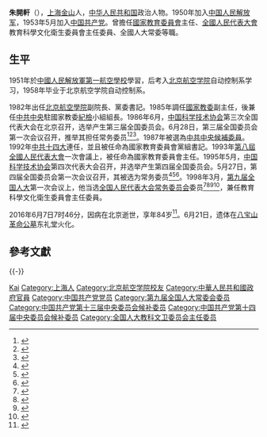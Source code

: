'''朱開軒'''（{{bd|1932年|11月|2016年|6月7日|catIdx=Z}}），[[上海|上海]][[金山區_(上海市)|金山]]人，[[中华人民共和国|中华人民共和国]]政治人物。1950年加入[[中国人民解放军|中国人民解放军]]，1953年5月加入[[中国共产党|中国共产党]]。曾擔任[[中華人民共和國國家教育委員會|國家教育委員會]]主任、[[全國人民代表大會|全國人民代表大會]]教育科學文化衛生委員會主任委員、全國人大常委等職。

== 生平 ==
1951年於[[中國人民解放軍第一航空學校|中國人民解放軍第一航空學校]]學習，后考入[[北京航空学院|北京航空学院]]自动控制系学习，1958年毕业于北京航空学院自动控制系。

1982年出任[[北京航空學院|北京航空學院]]副院長、黨委書記。1985年調任[[中華人民共和國國家教育委員會|國家教委]]副主任，後兼任[[中共中央|中共中央]]駐國家教委[[紀檢|紀檢]]小組組長。1986年6月，[[中国科学技术协会|中国科学技术协会]]第三次全国代表大会在北京召开，选举产生第三届全国委员会。6月28日，第三届全国委员会第一次会议召开，推举其担任常务委员<ref>{{Cite book|title=中国科学技术协会第三次全国代表大会文件汇编|last=[[中国科协研究室|中国科协研究室]]编|publisher=中国科协研究室|pages=94-96}}</ref><ref>{{Cite book|title=中国共产党组织史资料 附卷4 中华人民共和国群众团体组织 1949.10-1997.9|last=[[中共中央组织部|中共中央组织部]]，中共中央党史研究室，中央档案馆|publisher=[[中共党史出版社|中共党史出版社]]|year=2000|isbn=7-80136-318-3|location=北京|pages=408}}</ref><ref>{{Cite book|title=当代中国科学技术发展史|last=陈建新等主编|publisher=[[湖北教育出版社|湖北教育出版社]]|year=1994.10|isbn=7-5351-1355-9|pages=609|location=武汉}}</ref>。1987年被選為[[中共中央委員會|中共中央候補委員]]。1992年[[中共十四大|中共十四大]]連任，並且被任命為國家教育委員會黨組書記。1993年[[第八屆全國人民代表大會|第八屆全國人民代表大會]]一次會議上，被任命為國家教育委員會主任。1995年5月，[[中国科学技术协会|中国科学技术协会]]第四次代表大会召开，并选举产生第四届全国委员会。5月27日，第四届全国委员会第一次会议召开，其被选为常务委员<ref>{{Cite book|title=中国人物年鉴 1992|last=[[李方诗|李方诗]]等主编|publisher=北京：[[华艺出版社|华艺出版社]]|year=1992.10|isbn=7-80039-683-5|pages=475-476}}</ref><ref>{{Cite book|title=中国共产党组织史资料 附卷4 中华人民共和国群众团体组织 1949.10-1997.9|last=[[中共中央组织部|中共中央组织部]]，[[中共中央党史研究室|中共中央党史研究室]]，[[中央档案馆|中央档案馆]]|publisher=北京：[[中共党史出版社|中共党史出版社]]|year=2000|isbn=7-80136-318-3|pages=409-410}}</ref><ref>{{Cite book|title=当代中国科学技术发展史|last=[[陈建新|陈建新]]等主编|publisher=武汉：[[湖北教育出版社|湖北教育出版社]]|year=1994.10|isbn=7-5351-1355-9|pages=609-610}}</ref>。1998年3月，[[第九届全国人民代表大会|第九届全国人大]]第一次会议上，他当选[[全国人民代表大会常务委员会|全国人民代表大会常务委员会]]委员<ref>{{Cite book|title=新中国50年 中|last=韩泰华主编|publisher=北京：[[红旗出版社|红旗出版社]]|year=1999.11|isbn=7-5051-0423-3|pages=897}}</ref><ref>{{Cite book|title=第九届全国人民代表大会及其常务委员会会议大事记 1998．3-2003．2|last=全国人大常委会办公厅秘书一局编|publisher=北京：[[中国民主法制出版社|中国民主法制出版社]]|year=2004.01|isbn=7-80078-793-1|pages=405}}</ref><ref>{{Cite book|title=中华人民共和国年鉴 1998 总第18期|last=中华人民共和国年鉴编辑部编辑|publisher=[[中国年鉴社|中国年鉴社]]|year=1999.01|isbn=7-80056-903-9|pages=41}}</ref><ref>{{Cite book|title=中华人民共和国通鉴|last=龙德，蔡翔主编|publisher=沈阳：[[辽宁人民出版社|辽宁人民出版社]]|year=2000.12|isbn=7-205-04473-1|pages=1832}}</ref>，兼任教育科學文化衛生委員會主任委員。

2016年6月7日7时46分，因病在北京逝世，享年84岁<ref>{{cite news|title=原国家教育委员会主任、党组书记朱开轩逝世，享年84岁|url=http://www.thepaper.cn/newsDetail_forward_1483677|accessdate=2016-05-10|newspaper=澎湃新闻|archive-date=2019-06-06|archive-url=https://web.archive.org/web/20190606024025/http://www.thepaper.cn/newsDetail_forward_1483677|dead-url=no}}</ref>。6月21日，遗体在[[八宝山革命公墓|八宝山革命公墓]]东礼堂火化。

== 參考文獻 ==
{{reflist}}

{{-}}
{{start box}}
{{s-before|[[李鐵映|李鐵映]]}}
{{s-title|[[中华人民共和国國家教育委員會|中华人民共和国國家教育委員會]]主任|1993年－1998年}}
{{s-after|[[陳至立|陳至立]]|[[中華人民共和國教育部|教育部部長]]}}
{{end box}}

{{中华人民共和国教育部部长}}
{{中国科学技术协会第三届全国委员会}}
{{中国科学技术协会第四届全国委员会}}

{{Authority control}}
{{DEFAULTSORT:Zhu朱}}
[[Category:朱姓|Kai]]
[[Category:上海人|Category:上海人]]
[[Category:北京航空学院校友|Category:北京航空学院校友]]
[[Category:中華人民共和國政府官員|Category:中華人民共和國政府官員]]
[[Category:中国共产党党员|Category:中国共产党党员]]
[[Category:第九届全国人大常委会委员|Category:第九届全国人大常委会委员]]
[[Category:中国共产党第十三届中央委员会候补委员|Category:中国共产党第十三届中央委员会候补委员]]
[[Category:中国共产党第十四届中央委员会候补委员|Category:中国共产党第十四届中央委员会候补委员]]
[[Category:全国人大教科文卫委员会主任委员|Category:全国人大教科文卫委员会主任委员]]